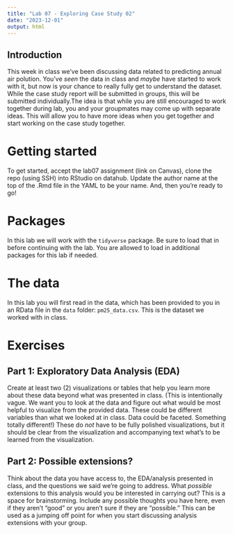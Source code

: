 ```yaml
---
title: "Lab 07 - Exploring Case Study 02"
date: "2023-12-01"
output: html 
---
```


## Introduction

This week in class we've been discussing data related to predicting annual air polution. You've *seen* the data in class and *maybe* have started to work with it, but now is your chance to really fully get to understand the dataset. While the case study report will be submitted in groups, this will be submitted individually.The idea is that while you are still encouraged to work together during lab, you and your groupmates may come up with separate ideas. This will allow you to have more ideas when you get together and start working on the case study together.

# Getting started

To get started, accept the lab07 assignment (link on Canvas), clone the repo (using SSH) into RStudio on datahub. Update the author name at the top of the .Rmd file in the YAML to be your name. And, then you're ready to go!

# Packages

In this lab we will work with the `tidyverse` package. Be sure to load that in before continuing with the lab. You are allowed to load in additional packages for this lab if needed.

# The data

In this lab you will first read in the data, which has been provided to you in an RData file in the `data` folder: `pm25_data.csv`. This is the dataset we worked with in class.

# Exercises

## Part 1: Exploratory Data Analysis (EDA)

Create at least two (2) visualizations or tables that help you learn more about these data beyond what was presented in class. (This is intentionally vague. We want you to look at the data and figure out what would be most helpful to visualize from the provided data. These could be different variables than what we looked at in class. Data could be faceted. Something totally different!) These do *not* have to be fully polished visualizations, but it should be clear from the visualization and accompanying text what's to be learned from the visualization.

## Part 2: Possible extensions?

Think about the data you have access to, the EDA/analysis presented in class, and the questions we said we're going to address. What *possible* extensions to this analysis would you be interested in carrying out? This is a space for brainstorming. Include any possible thoughts you have here, even if they aren't "good" or you aren't sure if they are "possible." This can be used as a jumping off point for when you start discussing analysis extensions with your group.
